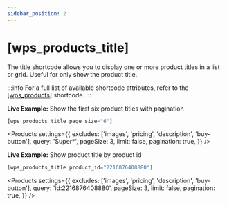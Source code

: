 ```yaml
---
sidebar_position: 2
---
```



# [wps_products_title]

The title shortcode allows you to display one or more product titles in a list or grid. Useful for only show the product title.

:::info
For a full list of available shortcode attributes, refer to the [[wps_products]](/shortcodes/wps_products) shortcode.
:::

<p className='live-example-heading'>
	<strong>Live Example:</strong> Show the first six product titles with
	pagination
</p>

```js
[wps_products_title page_size="6"]
```

<Products
	settings={{
		excludes: ['images', 'pricing', 'description', 'buy-button'],
		query: 'Super*',
		pageSize: 3,
		limit: false,
		pagination: true,
	}}
/>

<p className='live-example-heading'>
	<strong>Live Example:</strong> Show product title by product id
</p>

```js
[wps_products_title product_id="2216876408880"]
```

<Products
	settings={{
		excludes: ['images', 'pricing', 'description', 'buy-button'],
		query: 'id:2216876408880',
		pageSize: 3,
		limit: false,
		pagination: true,
	}}
/>
